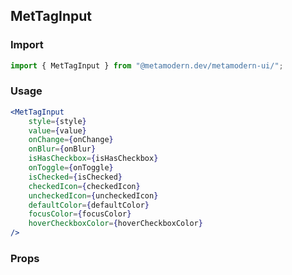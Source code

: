 <!--- MetTagInput.stories.mdx -->


<Meta title="MDX/MetTagInput" component={MetTagInput} />

## MetTagInput

### Import

```jsx
import { MetTagInput } from "@metamodern.dev/metamodern-ui/";
```

### Usage

```jsx
<MetTagInput
    style={style}
    value={value}
    onChange={onChange}
    onBlur={onBlur}
    isHasCheckbox={isHasCheckbox}
    onToggle={onToggle}
    isChecked={isChecked}
    checkedIcon={checkedIcon}
    uncheckedIcon={uncheckedIcon}
    defaultColor={defaultColor}
    focusColor={focusColor}
    hoverCheckboxColor={hoverCheckboxColor}
/>
```

### Props

<ArgsTable of={MetTagInput} />
